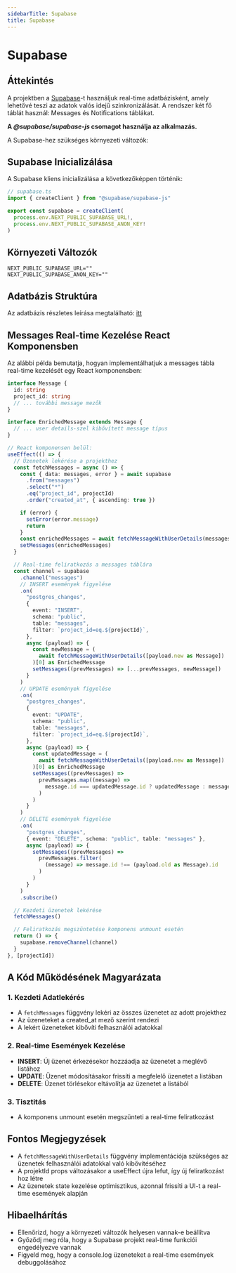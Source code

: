 ```yaml
---
sidebarTitle: Supabase
title: Supabase
---
```


# Supabase

## Áttekintés

A projektben a [Supabase](https://supabase.com/)-t használjuk real-time adatbázisként, amely lehetővé teszi az adatok valós idejű szinkronizálását. A rendszer két fő táblát használ: Messages és Notifications táblákat.

**A _@supabase/supabase-js_ csomagot használja az alkalmazás.**

A Supabase-hez szükséges környezeti változók:

## Supabase Inicializálása

A Supabase kliens inicializálása a következőképpen történik:

```typescript
// supabase.ts
import { createClient } from "@supabase/supabase-js"

export const supabase = createClient(
  process.env.NEXT_PUBLIC_SUPABASE_URL!,
  process.env.NEXT_PUBLIC_SUPABASE_ANON_KEY!
)
```

## Környezeti Változók

```env
NEXT_PUBLIC_SUPABASE_URL=""
NEXT_PUBLIC_SUPABASE_ANON_KEY=""
```

## Adatbázis Struktúra

Az adatbázis részletes leírása megtalálható: [itt](/docs/developer/database#supabase-adatbázis)

## Messages Real-time Kezelése React Komponensben

Az alábbi példa bemutatja, hogyan implementálhatjuk a messages tábla real-time kezelését egy React komponensben:

```typescript
interface Message {
  id: string
  project_id: string
  // ... további message mezők
}

interface EnrichedMessage extends Message {
  // ... user details-szel kibővített message típus
}

// React komponensen belül:
useEffect(() => {
  // Üzenetek lekérése a projekthez
  const fetchMessages = async () => {
    const { data: messages, error } = await supabase
      .from("messages")
      .select("*")
      .eq("project_id", projectId)
      .order("created_at", { ascending: true })

    if (error) {
      setError(error.message)
      return
    }
    const enrichedMessages = await fetchMessageWithUserDetails(messages)
    setMessages(enrichedMessages)
  }

  // Real-time feliratkozás a messages táblára
  const channel = supabase
    .channel("messages")
    // INSERT események figyelése
    .on(
      "postgres_changes",
      {
        event: "INSERT",
        schema: "public",
        table: "messages",
        filter: `project_id=eq.${projectId}`,
      },
      async (payload) => {
        const newMessage = (
          await fetchMessageWithUserDetails([payload.new as Message])
        )[0] as EnrichedMessage
        setMessages((prevMessages) => [...prevMessages, newMessage])
      }
    )
    // UPDATE események figyelése
    .on(
      "postgres_changes",
      {
        event: "UPDATE",
        schema: "public",
        table: "messages",
        filter: `project_id=eq.${projectId}`,
      },
      async (payload) => {
        const updatedMessage = (
          await fetchMessageWithUserDetails([payload.new as Message])
        )[0] as EnrichedMessage
        setMessages((prevMessages) =>
          prevMessages.map((message) =>
            message.id === updatedMessage.id ? updatedMessage : message
          )
        )
      }
    )
    // DELETE események figyelése
    .on(
      "postgres_changes",
      { event: "DELETE", schema: "public", table: "messages" },
      async (payload) => {
        setMessages((prevMessages) =>
          prevMessages.filter(
            (message) => message.id !== (payload.old as Message).id
          )
        )
      }
    )
    .subscribe()

  // Kezdeti üzenetek lekérése
  fetchMessages()

  // Feliratkozás megszüntetése komponens unmount esetén
  return () => {
    supabase.removeChannel(channel)
  }
}, [projectId])
```

## A Kód Működésének Magyarázata

### 1. Kezdeti Adatlekérés

- A `fetchMessages` függvény lekéri az összes üzenetet az adott projekthez
- Az üzeneteket a created_at mező szerint rendezi
- A lekért üzeneteket kibővíti felhasználói adatokkal

### 2. Real-time Események Kezelése

- **INSERT**: Új üzenet érkezésekor hozzáadja az üzenetet a meglévő listához
- **UPDATE**: Üzenet módosításakor frissíti a megfelelő üzenetet a listában
- **DELETE**: Üzenet törlésekor eltávolítja az üzenetet a listából

### 3. Tisztitás

- A komponens unmount esetén megszünteti a real-time feliratkozást

## Fontos Megjegyzések

- A `fetchMessageWithUserDetails` függvény implementációja szükséges az üzenetek felhasználói adatokkal való kibővítéséhez
- A projektId props változásakor a useEffect újra lefut, így új feliratkozást hoz létre
- Az üzenetek state kezelése optimisztikus, azonnal frissíti a UI-t a real-time események alapján

## Hibaelhárítás

- Ellenőrizd, hogy a környezeti változók helyesen vannak-e beállítva
- Győződj meg róla, hogy a Supabase projekt real-time funkciói engedélyezve vannak
- Figyeld meg, hogy a console.log üzeneteket a real-time események debuggolásához
